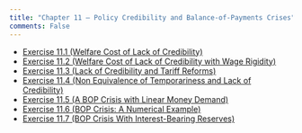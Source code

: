 ```yaml
---
title: "Chapter 11 – Policy Credibility and Balance-of-Payments Crises"
comments: False
---
```


- [Exercise 11.1 (Welfare Cost of Lack of Credibility)](11_1.qmd)
- [Exercise 11.2 (Welfare Cost of Lack of Credibility with Wage Rigidity)](11_2.qmd)
- [Exercise 11.3 (Lack of Credibility and Tariff Reforms)](11_3.qmd)
- [Exercise 11.4 (Non Equivalence of Temporariness and Lack of Credibility)](11_4.qmd)
- [Exercise 11.5 (A BOP Crisis with Linear Money Demand)](11_5.qmd)
- [Exercise 11.6 (BOP Crisis: A Numerical Example)](11_6.qmd)
- [Exercise 11.7 (BOP Crisis With Interest-Bearing Reserves)](11_7.qmd)
